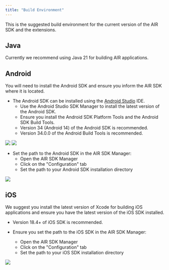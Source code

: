 ```yaml
---
title: "Build Environment"
---
```


This is the suggested build environment for the current version of the AIR SDK and the extensions.



## Java 

Currently we recommend using Java 21 for building AIR applications.


## Android 

You will need to install the Android SDK and ensure you inform the AIR SDK where it is located.

- The Android SDK can be installed using the [Android Studio](https://developer.android.com/studio) IDE.
    - Use the Android Studio SDK Manager to install the latest version of the Android SDK.
    - Ensure you install the Android SDK Platform Tools and the Android SDK Build Tools.
    - Version 34 (Android 14) of the Android SDK is recommended.
    - Version 34.0.0 of the Android Build Tools is recommended.

![](images/android-sdk-manager-sdk.png)
![](images/android-sdk-manager-buildtools.png)

- Set the path to the Android SDK in the AIR SDK Manager:
  - Open the AIR SDK Manager
  - Click on the "Configuration" tab
  - Set the path to your Android SDK installation directory


![](images/air-sdk-manager-config.png)


## iOS 

We suggest you install the latest version of Xcode for building iOS applications and ensure you have the latest version of the iOS SDK installed.

- Version 18.4+ of iOS SDK is recommended.

- Ensure you set the path to the iOS SDK in the AIR SDK Manager:
  - Open the AIR SDK Manager
  - Click on the "Configuration" tab
  - Set the path to your iOS SDK installation directory


![](images/air-sdk-manager-config.png)
